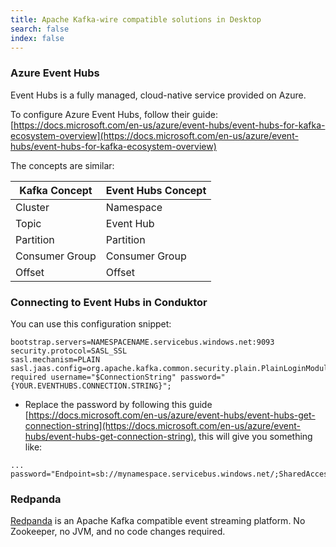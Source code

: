```yaml
---
title: Apache Kafka-wire compatible solutions in Desktop
search: false
index: false
---
```


### Azure Event Hubs

Event Hubs is a fully managed, cloud-native service provided on Azure.

To configure Azure Event Hubs, follow their guide: [https://docs.microsoft.com/en-us/azure/event-hubs/event-hubs-for-kafka-ecosystem-overview](https://docs.microsoft.com/en-us/azure/event-hubs/event-hubs-for-kafka-ecosystem-overview)

The concepts are similar:

| Kafka Concept  | Event Hubs Concept |
| -------------- | ------------------ |
| Cluster        | Namespace          |
| Topic          | Event Hub          |
| Partition      | Partition          |
| Consumer Group | Consumer Group     |
| Offset         | Offset             |

### Connecting to Event Hubs in Conduktor

You can use this configuration snippet:

```
bootstrap.servers=NAMESPACENAME.servicebus.windows.net:9093
security.protocol=SASL_SSL
sasl.mechanism=PLAIN
sasl.jaas.config=org.apache.kafka.common.security.plain.PlainLoginModule required username="$ConnectionString" password="{YOUR.EVENTHUBS.CONNECTION.STRING}";
```

- Replace the password by following this guide [https://docs.microsoft.com/en-us/azure/event-hubs/event-hubs-get-connection-string](https://docs.microsoft.com/en-us/azure/event-hubs/event-hubs-get-connection-string), this will give you something like:

```
... password="Endpoint=sb://mynamespace.servicebus.windows.net/;SharedAccessKeyName=RootManageSharedAccessKey;SharedAccessKey=XXXXXXXXXXXXXXXX";
```

### Redpanda

[Redpanda](https://redpanda.com) is an Apache Kafka compatible event streaming platform. No Zookeeper, no JVM, and no code changes required.

